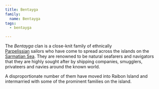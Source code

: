 ```yaml
---
title: Bentayga
family:
  name: Bentayga
tags:
  - bentayga

---
```



The *Bentayga* clan is a close-knit family of ethnically\
[Parpelissian](/ethnicities/parpelissian/) sailors who have come to
spread across the islands on the
[Sarmatian Sea](/locations/sarmatian-sea/). They are renowned to be
natural seafarers and navigators that they are highly sought after by shipping
companies, smugglers, privateers and navies around the known world.

A disproportionate number of them have moved into Raibon Island and intermarried
with some of the prominent families on the island.

<FamilyTree client:load asset={image} alt="Bentayga Family Map" />
